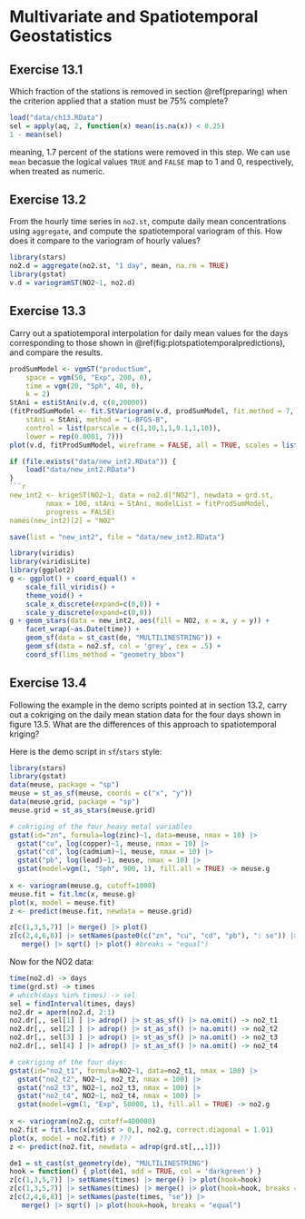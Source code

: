 # Multivariate and Spatiotemporal Geostatistics

## Exercise 13.1  {-}

Which fraction of the stations is removed in section \@ref(preparing) when the criterion applied that a station must be 75% complete?

```r
load("data/ch13.RData")
sel = apply(aq, 2, function(x) mean(is.na(x)) < 0.25)
1 - mean(sel)
```
meaning, 1.7 percent of the stations were removed in this step. We can use `mean` becasue the logical values `TRUE` and `FALSE` map to 1 and 0, respectively, when treated as numeric.

## Exercise 13.2 {-}

From the hourly time series in `no2.st`, compute daily mean concentrations using `aggregate`, and compute the spatiotemporal variogram of this. How does it compare to the variogram of hourly values?

```r
library(stars)
no2.d = aggregate(no2.st, "1 day", mean, na.rm = TRUE)
library(gstat)
v.d = variogramST(NO2~1, no2.d)
```

## Exercise 13.3 {-}

Carry out a spatiotemporal interpolation for daily mean values for the days corresponding to those shown in \@ref(fig:plotspatiotemporalpredictions), and compare the results.

```r
prodSumModel <- vgmST("productSum",
	space = vgm(50, "Exp", 200, 0),
	time = vgm(20, "Sph", 40, 0),
	k = 2)
StAni = estiStAni(v.d, c(0,20000))
(fitProdSumModel <- fit.StVariogram(v.d, prodSumModel, fit.method = 7,
	stAni = StAni, method = "L-BFGS-B",
	control = list(parscale = c(1,10,1,1,0.1,1,10)),
	lower = rep(0.0001, 7)))
plot(v.d, fitProdSumModel, wireframe = FALSE, all = TRUE, scales = list(arrows=FALSE), zlim = c(0,50))
```
```r
if (file.exists("data/new_int2.RData")) {
	load("data/new_int2.RData")
}
```r
new_int2 <- krigeST(NO2~1, data = no2.d["NO2"], newdata = grd.st,
         nmax = 100, stAni = StAni, modelList = fitProdSumModel,
         progress = FALSE)
names(new_int2)[2] = "NO2"
```
```r
save(list = "new_int2", file = "data/new_int2.RData")
```
```r
library(viridis)
library(viridisLite)
library(ggplot2)
g <- ggplot() + coord_equal() +
    scale_fill_viridis() +
    theme_void() +
    scale_x_discrete(expand=c(0,0)) +
    scale_y_discrete(expand=c(0,0))
g + geom_stars(data = new_int2, aes(fill = NO2, x = x, y = y)) +
    facet_wrap(~as.Date(time)) +
    geom_sf(data = st_cast(de, "MULTILINESTRING")) +
    geom_sf(data = no2.sf, col = 'grey', cex = .5) +
    coord_sf(lims_method = "geometry_bbox")
```

## Exercise 13.4 {-}

Following the example in the demo scripts pointed at in section 13.2, carry out a cokriging on the daily mean station data for the four days shown in figure 13.5.  What are the differences of this approach to spatiotemporal kriging?

Here is the demo script in `sf`/`stars` style:
```r
library(stars)
library(gstat)
data(meuse, package = "sp")
meuse = st_as_sf(meuse, coords = c("x", "y"))
data(meuse.grid, package = "sp")
meuse.grid = st_as_stars(meuse.grid)

# cokriging of the four heavy metal variables
gstat(id="zn", formula=log(zinc)~1, data=meuse, nmax = 10) |>
  gstat("cu", log(copper)~1, meuse, nmax = 10) |>
  gstat("cd", log(cadmium)~1, meuse, nmax = 10) |>
  gstat("pb", log(lead)~1, meuse, nmax = 10) |>
  gstat(model=vgm(1, "Sph", 900, 1), fill.all = TRUE) -> meuse.g
 
x <- variogram(meuse.g, cutoff=1000)
meuse.fit = fit.lmc(x, meuse.g)
plot(x, model = meuse.fit)
z <- predict(meuse.fit, newdata = meuse.grid)

z[c(1,3,5,7)] |> merge() |> plot()
z[c(2,4,6,8)] |> setNames(paste0(c("zn", "cu", "cd", "pb"), ": se")) |> 
   merge() |> sqrt() |> plot() #breaks = "equal")

```

Now for the NO2 data:
```r
time(no2.d) -> days
time(grd.st) -> times
# which(days %in% times) -> sel
sel = findInterval(times, days) 
no2.dr = aperm(no2.d, 2:1)
no2.dr[,, sel[1] ] |> adrop() |> st_as_sf() |> na.omit() -> no2_t1
no2.dr[,, sel[2] ] |> adrop() |> st_as_sf() |> na.omit() -> no2_t2
no2.dr[,, sel[3] ] |> adrop() |> st_as_sf() |> na.omit() -> no2_t3
no2.dr[,, sel[4] ] |> adrop() |> st_as_sf() |> na.omit() -> no2_t4

# cokriging of the four days:
gstat(id="no2_t1", formula=NO2~1, data=no2_t1, nmax = 100) |>
  gstat("no2_t2", NO2~1, no2_t2, nmax = 100) |>
  gstat("no2_t3", NO2~1, no2_t3, nmax = 100) |>
  gstat("no2_t4", NO2~1, no2_t4, nmax = 100) |>
  gstat(model=vgm(1, "Exp", 50000, 1), fill.all = TRUE) -> no2.g
 
x <- variogram(no2.g, cutoff=400000)
no2.fit = fit.lmc(x[x$dist > 0,], no2.g, correct.diagonal = 1.01)
plot(x, model = no2.fit) # ???
z <- predict(no2.fit, newdata = adrop(grd.st[,,,1]))

de1 = st_cast(st_geometry(de), "MULTILINESTRING")
hook = function() { plot(de1, add = TRUE, col = 'darkgreen') }
z[c(1,3,5,7)] |> setNames(times) |> merge() |> plot(hook=hook)
z[c(1,3,5,7)] |> setNames(times) |> merge() |> plot(hook=hook, breaks = "equal")
z[c(2,4,6,8)] |> setNames(paste(times, "se")) |> 
   merge() |> sqrt() |> plot(hook=hook, breaks = "equal")
```
